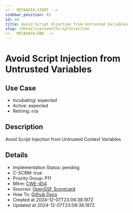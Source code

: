 ```yaml
---
<!-- METADATA:START -->
sidebar_position: 43
id: 44
title: Avoid Script Injection from Untrusted Variables
slug: /details/preventScriptInjection
<!-- METADATA:END -->
---
```


<!-- TITLE:START -->
# Avoid Script Injection from Untrusted Variables
<!-- TITLE:END -->

## Use Case
<!-- LEVELS:START -->
- Incubating: expected
- Active: expected
- Retiring: n/a
<!-- LEVELS:END -->

<!-- DESCRIPTION:START -->
## Description
Avoid Script Injection from Untrusted Context Variables
<!-- DESCRIPTION:END -->

<!-- DETAILS:START -->
## Details
- Implementation Status: pending
- C-SCRM: true
- Priority Group: P11
- Mitre: [CWE-454](https://cwe.mitre.org/data/definitions/454.html)
- Sources: [OpenSSF Scorecard](https://github.com/ossf/scorecard/blob/main/docs/checks.md#dangerous-workflow)
- How To: [Github Docs](https://securitylab.github.com/research/github-actions-untrusted-input/)
- Created at 2024-12-07T23:06:38.197Z
- Updated at 2024-12-07T23:06:38.197Z
<!-- DETAILS:END -->
